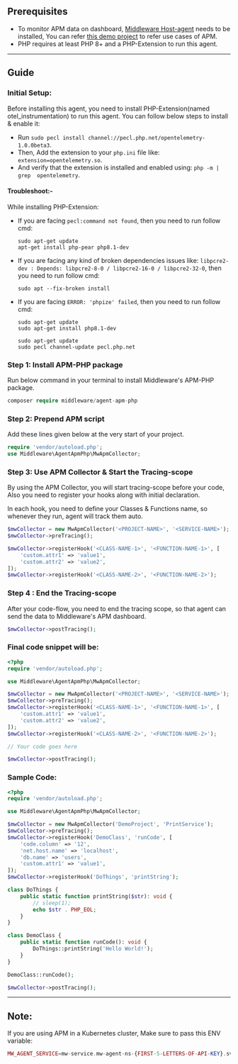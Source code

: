 

## Prerequisites

* To monitor APM data on dashboard, [Middleware Host-agent](https://docs.middleware.io/docs/installation) needs to be installed, You can refer [this demo project](https://github.com/middleware-labs/demo-apm/tree/master/php) to refer use cases of APM.
* PHP requires at least PHP 8+ and a PHP-Extension to run this agent.

--------------------

## Guide

### Initial Setup:

Before installing this agent, you need to install PHP-Extension(named otel_instrumentation) to run this agent. You can follow below steps to install & enable it:
* Run `sudo pecl install channel://pecl.php.net/opentelemetry-1.0.0beta3`.
* Then, Add the extension to your `php.ini` file like: `extension=opentelemetry.so`.
* And verify that the extension is installed and enabled using: `php -m | grep  opentelemetry`.

#### Troubleshoot:-
While installing PHP-Extension:
* If you are facing `pecl:command not found`, then you need to run follow cmd:
  ```
  sudo apt-get update
  apt-get install php-pear php8.1-dev
  ```
* If you are facing any kind of broken dependencies issues like: `libpcre2-dev : Depends: libpcre2-8-0 / libpcre2-16-0 / libpcre2-32-0`, then you need to run follow cmd:
  ```
  sudo apt --fix-broken install
  ```
* If you are facing `ERROR: 'phpize' failed`, then you need to run follow cmd:
  ```
  sudo apt-get update
  sudo apt-get install php8.1-dev
  ```
  ```
  sudo apt-get update
  sudo pecl channel-update pecl.php.net
  ```

### Step 1: Install APM-PHP package

Run below command in your terminal to install Middleware's APM-PHP package.
```php
composer require middleware/agent-apm-php
```

### Step 2: Prepend APM script

Add these lines given below at the very start of your project.

```php
require 'vendor/autoload.php';
use Middleware\AgentApmPhp\MwApmCollector;
```

### Step 3: Use APM Collector & Start the Tracing-scope

By using the APM Collector, you will start tracing-scope before your code, Also you need to register your hooks along with initial declaration. 

In each hook, you need to define your Classes & Functions name, so whenever they run, agent will track them auto.

```php
$mwCollector = new MwApmCollector('<PROJECT-NAME>', '<SERVICE-NAME>');
$mwCollector->preTracing();

$mwCollector->registerHook('<CLASS-NAME-1>', '<FUNCTION-NAME-1>', [
    'custom.attr1' => 'value1',
    'custom.attr2' => 'value2',
]);
$mwCollector->registerHook('<CLASS-NAME-2>', '<FUNCTION-NAME-2>');

```

### Step 4 : End the Tracing-scope

After your code-flow, you need to end the tracing scope, so that agent can send the data to Middleware's APM dashboard.

```php
$mwCollector->postTracing();
```

### Final code snippet will be:

```php
<?php
require 'vendor/autoload.php';

use Middleware\AgentApmPhp\MwApmCollector;

$mwCollector = new MwApmCollector('<PROJECT-NAME>', '<SERVICE-NAME>');
$mwCollector->preTracing();
$mwCollector->registerHook('<CLASS-NAME-1>', '<FUNCTION-NAME-1>', [
    'custom.attr1' => 'value1',
    'custom.attr2' => 'value2',
]);
$mwCollector->registerHook('<CLASS-NAME-2>', '<FUNCTION-NAME-2>');

// Your code goes here

$mwCollector->postTracing();
```

### Sample Code:
```php
<?php
require 'vendor/autoload.php';

use Middleware\AgentApmPhp\MwApmCollector;

$mwCollector = new MwApmCollector('DemoProject', 'PrintService');
$mwCollector->preTracing();
$mwCollector->registerHook('DemoClass', 'runCode', [
    'code.column' => '12',
    'net.host.name' => 'localhost',
    'db.name' => 'users',
    'custom.attr1' => 'value1',
]);
$mwCollector->registerHook('DoThings', 'printString');

class DoThings {
    public static function printString($str): void {
        // sleep(1);
        echo $str . PHP_EOL;
    }
}

class DemoClass {
    public static function runCode(): void {
        DoThings::printString('Hello World!');
    }
}

DemoClass::runCode();

$mwCollector->postTracing();
```

---------------------

## Note:

If you are using APM in a Kubernetes cluster, Make sure to pass this ENV variable:

```php
MW_AGENT_SERVICE=mw-service.mw-agent-ns-{FIRST-5-LETTERS-OF-API-KEY}.svc.cluster.local
```
